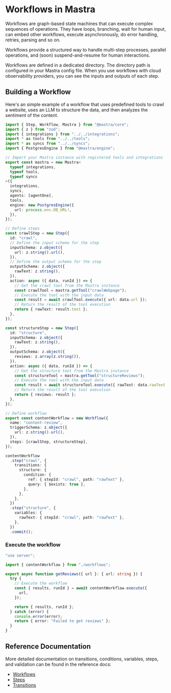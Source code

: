 # Workflows in Mastra

Workflows are graph-based state machines that can execute complex sequences of operations. They have loops, branching, wait for human input, can embed other workflows, execute asynchronously, do error handling, retries, parsing and so on.

Workflows provide a structured way to handle multi-step processes, parallel operations, and (soon) suspend-and-resume for human interactions.

Workflows are defined in a dedicated directory. The directory path is configured in your Mastra config file. When you use workflows with cloud observability providers, you can see the inputs and outputs of each step.

## Building a Workflow

Here's an simple example of a workflow that uses predefined tools to crawl a website, uses an LLM to structure the data, and then analyzes the sentiment of the content.

```ts filename="src/mastra/workflows/index.ts" showLineNumbers copy
import { Step, Workflow, Mastra } from "@mastra/core";
import { z } from "zod";
import { integrations } from "../../integrations";
import * as tools from "../../tools";
import * as syncs from "../../syncs";
import { PostgresEngine } from "@mastra/engine";

// Import your Mastra instance with registered tools and integrations
export const mastra = new Mastra<
  typeof integrations,
  typeof tools,
  typeof syncs
>({
  integrations,
  syncs,
  agents: [agentOne],
  tools,
  engine: new PostgresEngine({
    url: process.env.DB_URL!,
  }),
});

// Define steps
const crawlStep = new Step({
  id: "crawl",
  // Define the input schema for the step
  inputSchema: z.object({
    url: z.string().url(),
  }),
  // Define the output schema for the step
  outputSchema: z.object({
    rawText: z.string(),
  }),
  action: async ({ data, runId }) => {
    // Get the crawl tool from the Mastra instance
    const crawlTool = mastra.getTool("crawlWebpage");
    // Execute the tool with the input data
    const result = await crawlTool.execute({ url: data.url });
    // Return the result of the tool execution
    return { rawText: result.text };
  },
});

const structureStep = new Step({
  id: "structure",
  inputSchema: z.object({
    rawText: z.string(),
  }),
  outputSchema: z.object({
    reviews: z.array(z.string()),
  }),
  action: async ({ data, runId }) => {
    // Get the structure tool from the Mastra instance
    const structureTool = mastra.getTool("structureReviews");
    // Execute the tool with the input data
    const result = await structureTool.execute({ rawText: data.rawText });
    // Return the result of the tool execution
    return { reviews: result };
  },
});

// Define workflow
export const contentWorkflow = new Workflow({
  name: "content-review",
  triggerSchema: z.object({
    url: z.string().url(),
  }),
  steps: [crawlStep, structureStep],
});

contentWorkflow
  .step("crawl", {
    transitions: {
      structure: {
        condition: {
          ref: { stepId: "crawl", path: "rawText" },
          query: { $exists: true },
        },
      },
    },
  })
  .step("structure", {
    variables: {
      rawText: { stepId: "crawl", path: "rawText" },
    },
  })
  .commit();
```

### Execute the workflow

```ts filename="src/actions.ts" showLineNumbers copy
"use server";

import { contentWorkflow } from "./workflows";

export async function getReviews({ url }: { url: string }) {
  try {
    // Execute the workflow
    const { results, runId } = await contentWorkflow.execute({
      url,
    });

    return { results, runId };
  } catch (error) {
    console.error(error);
    return { error: "Failed to get reviews" };
  }
}
```

## Reference Documentation

More detailed documentation on transitions, conditions, variables, steps, and validation can be found in the reference docs:

- [Workflows](../reference/workflows/workflow.mdx)
- [Steps](../reference/workflows/step.mdx)
- [Transitions](../reference/workflows/transition.mdx)
